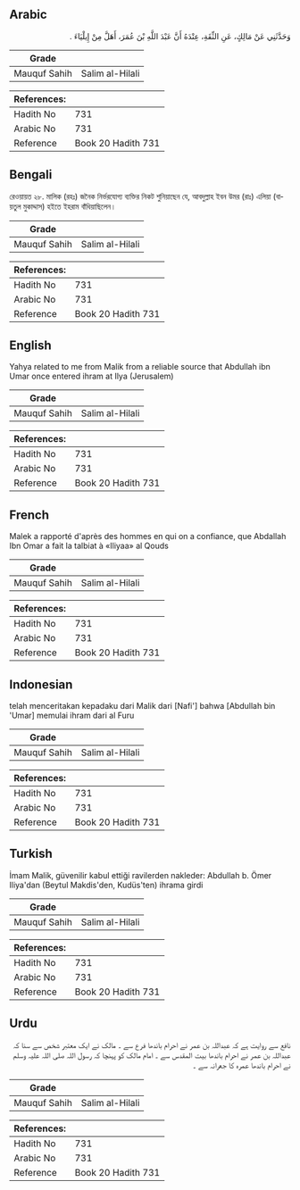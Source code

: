 ## Arabic


<div dir="rtl" lang="ar" style={{fontSize:'larger',backgroundColor:'#f8f9fa',padding:20}}>
وَحَدَّثَنِي عَنْ مَالِكٍ، عَنِ الثِّقَةِ، عِنْدَهُ أَنَّ عَبْدَ اللَّهِ بْنَ عُمَرَ، أَهَلَّ مِنْ إِيلْيَاءَ ‏.‏
</div>
<div style={{backgroundColor:'#f8f9fa',padding:20, marginBottom: 10}}><table> <thead> <tr> <th>Grade</th> <th></th> </tr> </thead> <tbody> <tr><td>Mauquf Sahih</td><td>Salim al-Hilali</td></tr></tbody></table><table> <thead> <tr> <th>References:</th> <th></th> </tr> </thead> <tbody><tr><td>Hadith No</td><td>731</td></tr><tr><td>Arabic No</td><td>731</td></tr><tr><td>Reference</td><td>Book 20 Hadith 731</td></tr></tbody></table></div>

## Bengali


<div dir="ltr" lang="bn" style={{fontSize:'larger',backgroundColor:'#f8f9fa',padding:20}}>
রেওয়ায়ত ২৮. মালিক (রহঃ) জনৈক নির্ভরযোগ্য ব্যক্তির নিকট শুনিয়াছেন যে, আবদুল্লাহ ইবন উমর (রাঃ) এলিয়া (বায়তুল মুকাদ্দাস) হইতে ইহরাম বাঁধিয়াছিলেন।
</div>
<div style={{backgroundColor:'#f8f9fa',padding:20, marginBottom: 10}}><table> <thead> <tr> <th>Grade</th> <th></th> </tr> </thead> <tbody> <tr><td>Mauquf Sahih</td><td>Salim al-Hilali</td></tr></tbody></table><table> <thead> <tr> <th>References:</th> <th></th> </tr> </thead> <tbody><tr><td>Hadith No</td><td>731</td></tr><tr><td>Arabic No</td><td>731</td></tr><tr><td>Reference</td><td>Book 20 Hadith 731</td></tr></tbody></table></div>

## English


<div dir="ltr" lang="en" style={{fontSize:'larger',backgroundColor:'#f8f9fa',padding:20}}>
Yahya related to me from Malik from a reliable source that Abdullah ibn Umar once entered ihram at Ilya (Jerusalem)
</div>
<div style={{backgroundColor:'#f8f9fa',padding:20, marginBottom: 10}}><table> <thead> <tr> <th>Grade</th> <th></th> </tr> </thead> <tbody> <tr><td>Mauquf Sahih</td><td>Salim al-Hilali</td></tr></tbody></table><table> <thead> <tr> <th>References:</th> <th></th> </tr> </thead> <tbody><tr><td>Hadith No</td><td>731</td></tr><tr><td>Arabic No</td><td>731</td></tr><tr><td>Reference</td><td>Book 20 Hadith 731</td></tr></tbody></table></div>

## French


<div dir="ltr" lang="fr" style={{fontSize:'larger',backgroundColor:'#f8f9fa',padding:20}}>
Malek a rapporté d'après des hommes en qui on a confiance, que Abdallah Ibn Omar a fait la talbiat à «Iliyaa» al Qouds
</div>
<div style={{backgroundColor:'#f8f9fa',padding:20, marginBottom: 10}}><table> <thead> <tr> <th>Grade</th> <th></th> </tr> </thead> <tbody> <tr><td>Mauquf Sahih</td><td>Salim al-Hilali</td></tr></tbody></table><table> <thead> <tr> <th>References:</th> <th></th> </tr> </thead> <tbody><tr><td>Hadith No</td><td>731</td></tr><tr><td>Arabic No</td><td>731</td></tr><tr><td>Reference</td><td>Book 20 Hadith 731</td></tr></tbody></table></div>

## Indonesian


<div dir="ltr" lang="id" style={{fontSize:'larger',backgroundColor:'#f8f9fa',padding:20}}>
telah menceritakan kepadaku dari Malik dari [Nafi'] bahwa [Abdullah bin 'Umar] memulai ihram dari al Furu
</div>
<div style={{backgroundColor:'#f8f9fa',padding:20, marginBottom: 10}}><table> <thead> <tr> <th>Grade</th> <th></th> </tr> </thead> <tbody> <tr><td>Mauquf Sahih</td><td>Salim al-Hilali</td></tr></tbody></table><table> <thead> <tr> <th>References:</th> <th></th> </tr> </thead> <tbody><tr><td>Hadith No</td><td>731</td></tr><tr><td>Arabic No</td><td>731</td></tr><tr><td>Reference</td><td>Book 20 Hadith 731</td></tr></tbody></table></div>

## Turkish


<div dir="ltr" lang="tr" style={{fontSize:'larger',backgroundColor:'#f8f9fa',padding:20}}>
İmam Malik, güvenilir kabul ettiği ravilerden nakleder: Abdullah b. Ömer Iliya'dan (Beytul Makdis'den, Kudüs'ten) ihrama girdi
</div>
<div style={{backgroundColor:'#f8f9fa',padding:20, marginBottom: 10}}><table> <thead> <tr> <th>Grade</th> <th></th> </tr> </thead> <tbody> <tr><td>Mauquf Sahih</td><td>Salim al-Hilali</td></tr></tbody></table><table> <thead> <tr> <th>References:</th> <th></th> </tr> </thead> <tbody><tr><td>Hadith No</td><td>731</td></tr><tr><td>Arabic No</td><td>731</td></tr><tr><td>Reference</td><td>Book 20 Hadith 731</td></tr></tbody></table></div>

## Urdu


<div dir="rtl" lang="ur" style={{fontSize:'larger',backgroundColor:'#f8f9fa',padding:20}}>
نافع سے روایت ہے کہ عبداللہ بن عمر نے احرام باندھا فرع سے ۔ مالک نے ایک معتبر شخص سے سنا کہ عبداللہ بن عمر نے احرام باندھا بیت المقدس سے ۔ امام مالک کو پہنچا کہ رسول اللہ صلی اللہ علیہ وسلم نے احرام باندھا عمرہ کا جعرانہ سے ۔
</div>
<div style={{backgroundColor:'#f8f9fa',padding:20, marginBottom: 10}}><table> <thead> <tr> <th>Grade</th> <th></th> </tr> </thead> <tbody> <tr><td>Mauquf Sahih</td><td>Salim al-Hilali</td></tr></tbody></table><table> <thead> <tr> <th>References:</th> <th></th> </tr> </thead> <tbody><tr><td>Hadith No</td><td>731</td></tr><tr><td>Arabic No</td><td>731</td></tr><tr><td>Reference</td><td>Book 20 Hadith 731</td></tr></tbody></table></div>